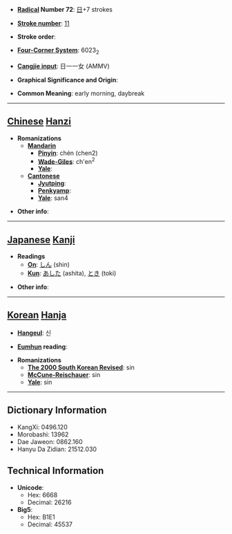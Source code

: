 * '''[[Wiktionary:Chinese radical index| Radical]] Number 72''': [[Wiktionary:Chinese radical index 日|日]]+7 strokes

* '''[[Wiktionary:Chinese total strokes index|Stroke number]]''': [[Wiktionary:Chinese total strokes index 11|11]]

* '''Stroke order''': 

* '''[[Wiktionary:Chinese four corner index|Four-Corner System]]''': 6023<sub>2</sub>

* '''[[Wiktionary:Chinese Cangjie index|Cangjie input]]''': 日一一女 (AMMV)

* '''Graphical Significance and Origin''': 

* '''Common Meaning''': early morning, daybreak

----

== [[Chinese]] [[Hanzi]] ==

* '''Romanizations'''
** '''[[Mandarin]]'''
*** '''[[Pinyin]]''': chén (chen2)
*** '''[[Wade-Giles]]''': ch'en<sup>2</sup>
*** '''[[Yale]]''': 
** '''[[Cantonese]]'''
*** '''[[Jyutping]]''':
*** '''[[Penkyamp]]''': 
*** '''[[Yale]]''': san4

* '''Other info''': 

----

== [[Japanese]] [[Kanji]] ==

* '''Readings'''
** '''[[On]]''': [[しん]] (shin)
** '''[[Kun]]''': [[あした]] (ashita), [[とき]] (toki)

* '''Other info''':  

----

== [[Korean]] [[Hanja]] ==

* '''[[Hangeul]]''': 신

* '''[[Eumhun]] reading''': 

* '''Romanizations'''
** '''[[The 2000 South Korean Revised Romanization|The 2000 South Korean Revised]]''': sin
** '''[[McCune-Reischauer]]''': sin
** '''[[Yale]]''': sin

----

== Dictionary Information ==

* KangXi: 0496.120
* Morobashi: 13962
* Dae Jaweon: 0862.160
* Hanyu Da Zidian: 21512.030

== Technical Information ==

* '''Unicode''':
** Hex: 6668
** Decimal: 26216
* '''Big5''':
** Hex: B1E1
** Decimal: 45537